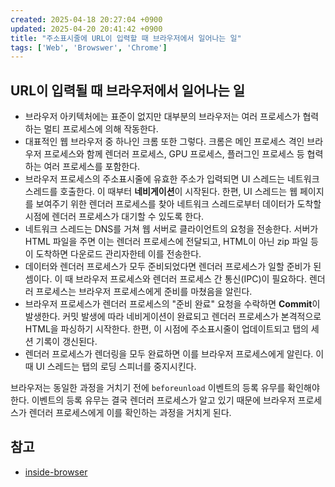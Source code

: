 ```yaml
---
created: 2025-04-18 20:27:04 +0900
updated: 2025-04-20 20:41:42 +0900
title: "주소표시줄에 URL이 입력할 때 브라우저에서 일어나는 일"
tags: ['Web', 'Browswer', 'Chrome']
---
```



## URL이 입력될 때 브라우저에서 일어나는 일

- 브라우저 아키텍처에는 표준이 없지만 대부분의 브라우저는 여러 프로세스가 협력하는 멀티 프로세스에 의해 작동한다.
- 대표적인 웹 브라우저 중 하나인 크롬 또한 그렇다. 크롬은 메인 프로세스 격인 브라우저 프로세스와 함께 렌더러 프로세스, GPU 프로세스, 플러그인 프로세스 등 협력하는 여러 프로세스를 포함한다.
- 브라우저 프로세스의 주소표시줄에 유효한 주소가 입력되면 UI 스레드는 네트워크 스레드를 호출한다. 이 때부터 **네비게이션**이 시작된다. 한편, UI 스레드는 웹 페이지를 보여주기 위한 렌더러 프로세스를 찾아 네트워크 스레드로부터 데이터가 도착할 시점에 렌더러 프로세스가 대기할 수 있도록 한다.
- 네트워크 스레드는 DNS를 거쳐 웹 서버로 클라이언트의 요청을 전송한다. 서버가 HTML 파일을 주면 이는 렌더러 프로세스에 전달되고, HTML이 아닌 zip 파일 등이 도착하면 다운로드 관리자한테 이를 전송한다.
- 데이터와 렌더러 프로세스가 모두 준비되었다면 렌더러 프로세스가 일할 준비가 된 셈이다. 이 때 브라우저 프로세스와 렌더러 프로세스 간 통신(IPC)이 필요하다. 렌더러 프로세스는 브라우저 프로세스에게 준비를 마쳤음을 알린다.
- 브라우저 프로세스가 렌더러 프로세스의 "준비 완료" 요청을 수락하면 **Commit**이 발생한다. 커밋 발생에 따라 네비게이션이 완료되고 렌더러 프로세스가 본격적으로 HTML을 파싱하기 시작한다. 한편, 이 시점에 주소표시줄이 업데이트되고 탭의 세션 기록이 갱신된다.
- 렌더러 프로세스가 렌더링을 모두 완료하면 이를 브라우저 프로세스에게 알린다. 이 때 UI 스레드는 탭의 로딩 스피너를 중지시킨다.

<Callout title="만약 사용자가 다른 URL을 입력한다면">
	
브라우저는 동일한 과정을 거치기 전에 `beforeunload` 이벤트의 등록 유무를 확인해야 한다. 이벤트의 등록 유무는 결국 렌더러 프로세스가 알고 있기 때문에 브라우저 프로세스가 렌더러 프로세스에게 이를 확인하는 과정을 거치게 된다.
	
</Callout>

## 참고

- [inside-browser](https://developer.chrome.com/blog/inside-browser-part1)
